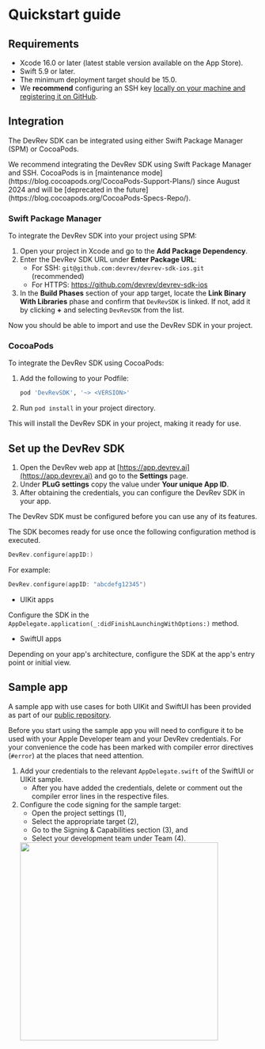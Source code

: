 # Quickstart guide

## Requirements

- Xcode 16.0 or later (latest stable version available on the App Store).
- Swift 5.9 or later.
- The minimum deployment target should be 15.0.
- We **recommend** configuring an SSH key [locally on your machine and registering it on GitHub](https://docs.github.com/en/github/authenticating-to-github/connecting-to-github-with-ssh).

## Integration

The DevRev SDK can be integrated using either Swift Package Manager (SPM) or CocoaPods.

<Callout intent="warning">
We recommend integrating the DevRev SDK using Swift Package Manager and SSH. CocoaPods is in [maintenance mode](https://blog.cocoapods.org/CocoaPods-Support-Plans/) since August 2024 and will be [deprecated in the future](https://blog.cocoapods.org/CocoaPods-Specs-Repo/).
</Callout>

### Swift Package Manager

To integrate the DevRev SDK into your project using SPM:

1. Open your project in Xcode and go to the **Add Package Dependency**.
2. Enter the DevRev SDK URL under **Enter Package URL**:
	- For SSH: `git@github.com:devrev/devrev-sdk-ios.git` (recommended)
	- For HTTPS: https://github.com/devrev/devrev-sdk-ios
3. In the **Build Phases** section of your app target, locate the **Link Binary With Libraries** phase and confirm that `DevRevSDK` is linked. If not, add it by clicking **+** and selecting `DevRevSDK` from the list.

Now you should be able to import and use the DevRev SDK in your project.

### CocoaPods

To integrate the DevRev SDK using CocoaPods:

1. Add the following to your Podfile:
	```ruby
	pod 'DevRevSDK', '~> <VERSION>'
	```
2. Run `pod install` in your project directory.

This will install the DevRev SDK in your project, making it ready for use.

## Set up the DevRev SDK

1. Open the DevRev web app at [https://app.devrev.ai](https://app.devrev.ai) and go to the **Settings** page.
2. Under **PLuG settings** copy the value under **Your unique App ID**.
3. After obtaining the credentials, you can configure the DevRev SDK in your app.

<Callout intent="warning">
The DevRev SDK must be configured before you can use any of its features.
</Callout>

The SDK becomes ready for use once the following configuration method is executed.
```swift
DevRev.configure(appID:)
```
For example:

```swift
DevRev.configure(appID: "abcdefg12345")
```

- UIKit apps

Configure the SDK in the `AppDelegate.application(_:didFinishLaunchingWithOptions:)` method.

- SwiftUI apps

Depending on your app's architecture, configure the SDK at the app's entry point or initial view.

## Sample app
A sample app with use cases for both UIKit and SwiftUI has been provided as part of our [public repository](https://github.com/devrev/devrev-sdk-ios).

Before you start using the sample app you will need to configure it to be used with your Apple Developer team and your DevRev credentials. For your convenience the code has been marked with compiler error directives (`#error`) at the places that need attention.

1. Add your credentials to the relevant `AppDelegate.swift` of the SwiftUI or UIKit sample.
   - After you have added the credentials, delete or comment out the compiler error lines in the respective files.
1. Configure the code signing for the sample target:
	- Open the project settings (1),
	- Select the appropriate target (2),
	- Go to the Signing & Capabilities section (3), and
	- Select your development team under Team (4).
	<img src="../../../../img/screenshot-xcode-signing.png" width="400" />
